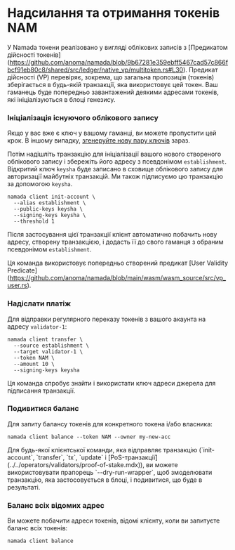 
# Надсилання та отримання токенів NAM

У Namada токени реалізовано у вигляді облікових записів з [Предикатом дійсності токенів] (https://github.com/anoma/namada/blob/9b67281e359ebff5467cad57c866fbcf91eb80c8/shared/src/ledger/native_vp/multitoken.rs#L30).
Предикат дійсності (VP) перевіряє, зокрема, що загальна пропозиція (токенів) зберігається в будь-якій транзакції, яка використовує цей токен. Ваш гаманець буде попередньо завантажений деякими адресами токенів, які ініціалізуються в блоці генезису.

### Ініціалізація існуючого облікового запису

Якщо у вас вже є ключ у вашому гаманці, ви можете пропустити цей крок. В іншому випадку, [згенеруйте нову пару ключів](../transparent-accounts.mdx#generate-a-keypair) зараз.

Потім надішліть транзакцію для ініціалізації вашого нового створеного облікового запису і збережіть його адресу з псевдонімом `establishment`. Відкритий ключ `keysha` буде записано в сховище облікового запису для авторизації майбутніх транзакцій. Ми також підписуємо цю транзакцію за допомогою `keysha`.

```shell copy
namada client init-account \
  --alias establishment \
  --public-keys keysha \
  --signing-keys keysha \
  --threshold 1
```

Після застосування цієї транзакції клієнт автоматично побачить нову адресу, створену транзакцією, і додасть її до свого гаманця з обраним псевдонімом `establishment`.

Ця команда використовує попередньо створений предикат [User Validity Predicate] (https://github.com/anoma/namada/blob/main/wasm/wasm_source/src/vp_user.rs).

### Надіслати платіж

Для відправки регулярного переказу токенів з вашого акаунта на адресу `validator-1`:

```shell copy
namada client transfer \
  --source establishment \
  --target validator-1 \
  --token NAM \
  --amount 10 \
  --signing-keys keysha
```

Ця команда спробує знайти і використати ключ адреси джерела для підписання транзакції.

### Подивитися баланс

Для запиту балансу токенів для конкретного токена і/або власника:

```shell copy
namada client balance --token NAM --owner my-new-acc
```

<Callout type="info">
Для будь-якої клієнтської команди, яка відправляє транзакцію (`init-account`, `transfer`, `tx`, `update` і [PoS-транзакції](../../operators/validators/proof-of-stake.mdx)), 
ви можете використовувати прапорець `--dry-run-wrapper`, щоб змоделювати транзакцію, яка застосовується в блоці, і подивитися, що буде в результаті.
</Callout>

### Баланс всіх відомих адрес

Ви можете побачити адреси токенів, відомі клієнту, коли ви запитуєте баланс всіх токенів:

```shell copy
namada client balance
```
